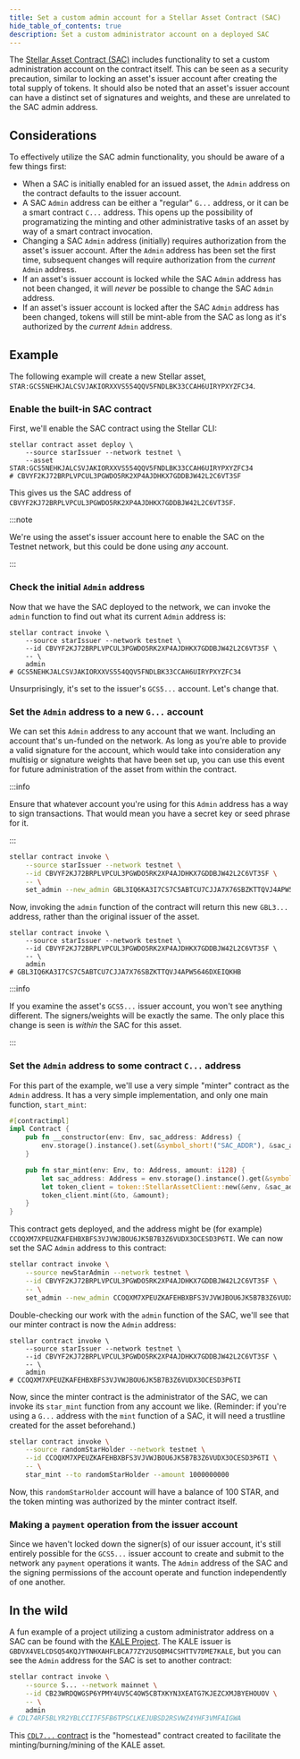 ```yaml
---
title: Set a custom admin account for a Stellar Asset Contract (SAC)
hide_table_of_contents: true
description: Set a custom administrator account on a deployed SAC
---
```


The [Stellar Asset Contract (SAC)](../../../tokens/stellar-asset-contract.mdx) includes functionality to set a custom administration account on the contract itself. This can be seen as a security precaution, similar to locking an asset's issuer account after creating the total supply of tokens. It should also be noted that an asset's issuer account can have a distinct set of signatures and weights, and these are unrelated to the SAC admin address.

## Considerations

To effectively utilize the SAC admin functionality, you should be aware of a few things first:

- When a SAC is initially enabled for an issued asset, the `Admin` address on the contract defaults to the issuer account.
- A SAC `Admin` address can be either a "regular" `G...` address, or it can be a smart contract `C...` address. This opens up the possibility of programatizing the minting and other administrative tasks of an asset by way of a smart contract invocation.
- Changing a SAC `Admin` address (initially) requires authorization from the asset's issuer account. After the `Admin` address has been set the first time, subsequent changes will require authorization from the _current_ `Admin` address.
- If an asset's issuer account is locked while the SAC `Admin` address has not been changed, it will _never_ be possible to change the SAC `Admin` address.
- If an asset's issuer account is locked after the SAC `Admin` address has been changed, tokens will still be mint-able from the SAC as long as it's authorized by the _current_ `Admin` address.

## Example

The following example will create a new Stellar asset, `STAR:GCS5NEHKJALCSVJAKIORXXVS554QQV5FNDLBK33CCAH6UIRYPXYZFC34`.

### Enable the built-in SAC contract

First, we'll enable the SAC contract using the Stellar CLI:

```shell
stellar contract asset deploy \
    --source starIssuer --network testnet \
    --asset STAR:GCS5NEHKJALCSVJAKIORXXVS554QQV5FNDLBK33CCAH6UIRYPXYZFC34
# CBVYF2KJ72BRPLVPCUL3PGWDO5RK2XP4AJDHKX7GDDBJW42L2C6VT3SF
```

This gives us the SAC address of `CBVYF2KJ72BRPLVPCUL3PGWDO5RK2XP4AJDHKX7GDDBJW42L2C6VT3SF`.

:::note

We're using the asset's issuer account here to enable the SAC on the Testnet network, but this could be done using _any_ account.

:::

### Check the initial `Admin` address

Now that we have the SAC deployed to the network, we can invoke the `admin` function to find out what its current `Admin` address is:

```shell
stellar contract invoke \
    --source starIssuer --network testnet \
    --id CBVYF2KJ72BRPLVPCUL3PGWDO5RK2XP4AJDHKX7GDDBJW42L2C6VT3SF \
    -- \
    admin
# GCS5NEHKJALCSVJAKIORXXVS554QQV5FNDLBK33CCAH6UIRYPXYZFC34
```

Unsurprisingly, it's set to the issuer's `GCS5...` account. Let's change that.

### Set the `Admin` address to a new `G...` account

We can set this `Admin` address to any account that we want. Including an account that's un-funded on the network. As long as you're able to provide a valid signature for the account, which would take into consideration any multisig or signature weights that have been set up, you can use this event for future administration of the asset from within the contract.

:::info

Ensure that whatever account you're using for this `Admin` address has a way to sign transactions. That would mean you have a secret key or seed phrase for it.

:::

```sh
stellar contract invoke \
    --source starIssuer --network testnet \
    --id CBVYF2KJ72BRPLVPCUL3PGWDO5RK2XP4AJDHKX7GDDBJW42L2C6VT3SF \
    -- \
    set_admin --new_admin GBL3IQ6KA3I7CS7C5ABTCU7CJJA7X76SBZKTTQVJ4APW5646DXEIQKHB
```

Now, invoking the `admin` function of the contract will return this new `GBL3...` address, rather than the original issuer of the asset.

```shell
stellar contract invoke \
    --source starIssuer --network testnet \
    --id CBVYF2KJ72BRPLVPCUL3PGWDO5RK2XP4AJDHKX7GDDBJW42L2C6VT3SF \
    -- \
    admin
# GBL3IQ6KA3I7CS7C5ABTCU7CJJA7X76SBZKTTQVJ4APW5646DXEIQKHB
```

:::info

If you examine the asset's `GCS5...` issuer account, you won't see anything different. The signers/weights will be exactly the same. The only place this change is seen is _within_ the SAC for this asset.

:::

### Set the `Admin` address to some contract `C...` address

For this part of the example, we'll use a very simple "minter" contract as the `Admin` address. It has a very simple implementation, and only one main function, `start_mint`:

```rust
#[contractimpl]
impl Contract {
    pub fn __constructor(env: Env, sac_address: Address) {
        env.storage().instance().set(&symbol_short!("SAC_ADDR"), &sac_address);
    }

    pub fn star_mint(env: Env, to: Address, amount: i128) {
        let sac_address: Address = env.storage().instance().get(&symbol_short!("SAC_ADDR")).unwrap();
        let token_client = token::StellarAssetClient::new(&env, &sac_address);
        token_client.mint(&to, &amount);
    }
}
```

This contract gets deployed, and the address might be (for example) `CCOQXM7XPEUZKAFEHBXBFS3VJVWJBOU6JK5B7B3Z6VUDX3OCESD3P6TI`. We can now set the SAC `Admin` address to this contract:

```sh
stellar contract invoke \
    --source newStarAdmin --network testnet \
    --id CBVYF2KJ72BRPLVPCUL3PGWDO5RK2XP4AJDHKX7GDDBJW42L2C6VT3SF \
    -- \
    set_admin --new_admin CCOQXM7XPEUZKAFEHBXBFS3VJVWJBOU6JK5B7B3Z6VUDX3OCESD3P6TI
```

Double-checking our work with the `admin` function of the SAC, we'll see that our minter contract is now the `Admin` address:

```shell
stellar contract invoke \
    --source starIssuer --network testnet \
    --id CBVYF2KJ72BRPLVPCUL3PGWDO5RK2XP4AJDHKX7GDDBJW42L2C6VT3SF \
    -- \
    admin
# CCOQXM7XPEUZKAFEHBXBFS3VJVWJBOU6JK5B7B3Z6VUDX3OCESD3P6TI
```

Now, since the minter contract is the administrator of the SAC, we can invoke its `star_mint` function from any account we like. (Reminder: if you're using a `G...` address with the `mint` function of a SAC, it will need a trustline created for the asset beforehand.)

```sh
stellar contract invoke \
    --source randomStarHolder --network testnet \
    --id CCOQXM7XPEUZKAFEHBXBFS3VJVWJBOU6JK5B7B3Z6VUDX3OCESD3P6TI \
    -- \
    star_mint --to randomStarHolder --amount 1000000000
```

Now, this `randomStarHolder` account will have a balance of 100 STAR, and the token minting was authorized by the minter contract itself.

### Making a `payment` operation from the issuer account

Since we haven't locked down the signer(s) of our issuer account, it's still entirely possible for the `GCS5...` issuer account to create and submit to the network any `payment` operations it wants. The `Admin` address of the SAC and the signing permissions of the account operate and function independently of one another.

## In the wild

A fun example of a project utilizing a custom administrator address on a SAC can be found with the [KALE Project](https://github.com/kalepail/KALE-sc). The KALE issuer is `GBDVX4VELCDSQ54KQJYTNHXAHFLBCA77ZY2USQBM4CSHTTV7DME7KALE`, but you can see the `Admin` address for the SAC is set to another contract:

```sh
stellar contract invoke \
    --source S... --network mainnet \
    --id CB23WRDQWGSP6YPMY4UV5C4OW5CBTXKYN3XEATG7KJEZCXMJBYEHOUOV \
    -- \
    admin
# CDL74RF5BLYR2YBLCCI7F5FB6TPSCLKEJUBSD2RSVWZ4YHF3VMFAIGWA
```

This [`CDL7...` contract](https://stellar.expert/explorer/public/contract/CDL74RF5BLYR2YBLCCI7F5FB6TPSCLKEJUBSD2RSVWZ4YHF3VMFAIGWA) is the "homestead" contract created to facilitate the minting/burning/mining of the KALE asset.
